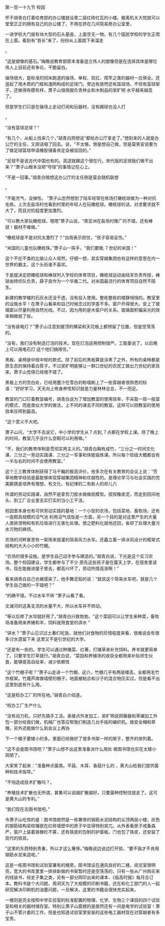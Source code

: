 

第一百一十九节 校园

怀不胡青白打着哈育部的办公楼就设里二层红砖红瓦的小楼。搬离机关大院就可以堂堂正正的拥有自己的办公楼了，不用在挤在几间简易房办公室里，

一进学校大门就有块大型的石头基座，上面空无一物。有几个国民学校的学生正爬在上面。看到有“首长”来了，纷纷从上面跳下来溜走

。

“这是塑像的基石。”梅晚说教育部原本准备竖立伟人的塑像但是在选择具体是哪位伟人上目前还有争论，干脆留白。

操场很大，是标准的彻米跑道的操场，单权、双扛、爬竿之类的器材一应俱全。还竖起了用木质的门框和渣网构成的足球门。旁边有居然还有篮球场，不但有篮球架子，还做得有模有样，萧子山很佩服负责林业和木制品的吴旷明 水平越来越高了。

但是学生们只是在操场上走动打闹和玩器材，没有踢球也没人打

。

“没有篮球足球？”

“有几个，从船上找来几个，”胡青白网想说“都给办公厅拿走了。”想到来的人就是办公厅的主任，又把话咽了回去。说，“不太够。倒是想自己做，但是莫笑安说要为了做足球篮球申请橡胶储备肯定会被驳回的。”

“足球不是说古代中国也有的。高逑就踢这个很在行。宋代版的足球我们做不出来？”萧子山根本没把“夺球”的事情记在心上。

“不是一回事。”胡青白暗想这办公厅的主任倒是蛮会随机联想

。

“不能充气，没弹性。 ”萧子山忽然想到了陆军经常在练场打橄榄球做为一种对抗毛练。上次去盐场村也看到村里的年轻人在玩橄榄球。橄榄球的话，对求要求就不大了，而且对抗程度更加激烈。

“可以教大家玩橄榄球。嗯嗯”萧子山说，“席亚洲在盐场村推广的不错。还有棒球！器材不难做。”

“橄榄球是不是对抗太激烈了？”白雨表示担忧，“孩子容易妥伤。”

“米国的儿童也玩橄榄珠。”萧子山一挥手，“我们要做,７世纪的米国！”

这个不伦不类的比喻让众人哑然。仔细一想，其实穿越集团也有这样的意思在内一世界的霸主，这个头衔谁不喜欢。

于是就决定把橄榄球和棒球列入学校的体育项目，橄榄球运动由陆军负责传授，棒球由特侦队负责，薛子良作为一个华裔二代。对米国最流行的体育项目自然不陌生。

新建的教学楼的石灰水还没干透，没有投入使用。整栋整栋的楼静悄悄的。教室里的设施水平！在萧子山看来和自己时候念过的学差不多。窗户开得很大。安上了玻璃窗以尽量利用自然光线。不过，因为用的是木窗户的关系，玻璃面积偏采光的效率稍微弱了些。

“没有装电灯？”萧子山注意到屋顶的横梁和天花板上都预留了位置，但是空荡荡的。

“没有，我们没有制造灯泡的技术。现在灯泡适用控制很严。工能委说了，以后晚上可以用电石灯 这个他们搞得住。”

黑板、桌椅是中规中矩的款式。除了前后的黑板算是涂黑了之外，所有的桌椅都是原生态的保持着白茬子。不过吴旷明能够让一群口世纪的农民工做出力世纪的家具来，萧子山觉得已经很不错了。

黑板上方的空白处，已经用墨汁在雪白的粉墙刷上了一些穿越者很熟悉的标语：“好好学习，天天向上修身养性知识就是力量林林总总，不一而足。

教室的门口钉着教室编号，胡青白说为了增加教室的使用效率，不采取一班一般室的模式，而是类似大学的做法，上不同的课去不同的教室。这样可以把教室的使用效率压榨到最高。

“这个意义不大吧。

萧子山问，“大学不去说它，中小学的学生从７点到,７点都在学校上课。除了晚上的时间，教室几乎没什么空暇可以利用嘛。”

“不，我们的教育体制是贯彻实用主义的。”胡青白胸有成竹，“三分之一时间文化课、三分之一劳动实践课、三分之一军事和体能锻炼课。所以每个班级大概都会有一半左右的时间不会使用教室。”

这个三三教育体制获得了马千瞩的极高评价，他多次在有关教育的会议上说：“芳草地教学经验是最能够体现穿越集团精神和优越性的。是理论学习与社会实践的完美鹏猜是培养有理想、有文化、有纪律的二有新人的却儿六

所谓的劳动实践课，自然不是拿剪刀胶水做做纸模型。捏捏橡皮泥，而走到田间地头、到工厂企业里去实打实的当小工干活。

校园里本身也有可供劳动实践的基地：一个小型的农场，包括菜地、畜牧场，还有一座颇具规模的沼气池 利用沼气烧饭是一方面，另一个目的是对这里产生的大量人类排泄物和有机垃圾进行无害化处理。使之肥料化就地还田，省却了处理大量污水污物的麻烦。

农场的河畔甚至有一架用来提灌的简易风力水车。还矗立着一排冰风设计的框架式结构的大大小小的竹棚。

“农场的很多设施，是学生自己动手参与建造的。”胡青白说，下光是这个实习农场。整个校园建设，学生都参与了不少 原先这些孩子是在露天上学，在宿舍里读书，现在能搬进屋子里去，都高兴坏了，劳动热情高涨啊！”

看来胡青白自己也被感染了，他手舞足蹈的说：“就说这个简易水车吧，就是几个学生自己做的一不错吧？”

“的确不错。不过水车不转 ”萧子山看了看。

文澜河的这条支流的水量不大，所以水车并不转动。

“等以后修了水坝就好用了。”胡青白兴致勃勃，“这个菜园可以让学生来种菜，畜牧场准备用来养猪和羊，饲料就用食堂的讲水 ”

“讲水？”萧子山见识过土著们吃饭，就他们对食物的珍惜程度来看，很难说会有很多讨水遗留下来 这里又不是引世纪的大学。

“还是有一些的。学生可以通过种猪菜、红著，打猪草来补充饲料。养羊就更简单了。只要学生打草就行。”胡青白说，“菜园和养殖场的收获全都用来补贴师生伙食，能够提高自给率，减少依赖性

“这个竹棚子呢？”萧子山走进一个竹棚，这介。竹棚几乎有两层楼高，全都用毛竹作框架。竹蔑芦席做墙壁的棚子。地面被粘合和沙子的混合物压实过。但是看不出这里到底有什么用。

“这是校办工厂的所在地。”胡青白介绍道。

“校办工厂生产什么

“没有动力机，只好先搞手工活。承接点外发加工、吴旷明说把藤器和草编加工外包一部分给我们做，机械厂也答应帮我们制造几台手摇的编织机。做安全帽和草帽，另外还能做什么到会议上再协

下一个棚子要矮小的多。里面已经做好了很多书架一样的架子，整齐的排列着。

“这不会是图书馆吧？”萧子山想不出这里准备派什么用处 做图书馆也实在太矮小简陋了。

大家笑了起来：“准备种点菌类。平菇、木耳、香菇什么的 ，黄大山给我们提供菌种和技术指导。”

“不怕造成技术扩散吗？。

“养殖技术扩散也无所谓，甚集可以说越扩散越好。只要菌种控制住就走了。这可是黄大山的专利。”

“我们现在去图书馆吧。”

令萧子山吃惊的是：图书馆居然是一栋奢侈的钢筋水泥结构的尖顶两层小楼，灰色的钢筋结构梁柱镶嵌在红砖墙壁中的房子中显得特别突兀。从外表看房子戒备森严，窗户上装着铁栅栏不算，还有铁皮的包制的护窗板。门也包了铁皮，还安装了现代的锁具。

“这里的东西特别贵重，所以才这么奢侈。”梅晚说边说边打开锁，“要不我才不肯用钢筋水泥来造呢。”

这是一栋图书馆和试验室兼有的楼房。图书馆设在通风良好的二楼，阅览室很明亮，宽大的书库里里一排排新做的书架暂时还是空荡荡的，只有一些从广州购买来的线装书，经史子集之类，另有一部分网印出来的课本、《临高时报》每月合订本。教科书是个大问题，周洞天为了大规模的印刷书籍，还在和化工部门的人一起研究解决印刷机的油墨问题，一旦解决，这里的书籍会很快充实起来。

一楼则是完全按照中学实验室的标准配置的物理、化学、生物三个课目的四个试验室和相关的器材储存室。特别让萧子山震撼的是居然还有一间是电学的试验室！萧子山不管计委的工作，但是也知道试验室里安装的这些电工器材现在对穿越者有多宝贵。

